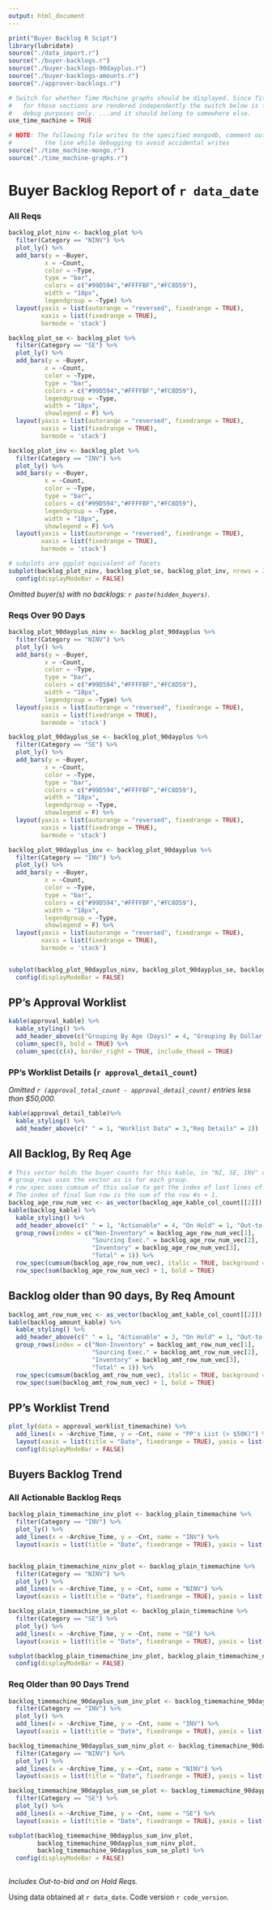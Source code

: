 ```yaml
---
output: html_document
---
```


```r
print("Buyer Backlog R Scipt")
library(lubridate)
source("./data_import.r")
source("./buyer-backlogs.r")
source("./buyer-backlogs-90dayplus.r")
source("./buyer-backlogs-amounts.r")
source("./approver-backlogs.r")

# Switch for whether Time Machine graphs should be displayed. Since Titles
#   for those sections are rendered independently the switch below is for
#   debug purposes only. ...and it should belong to somewhere else.
use_time_machine = TRUE

# NOTE: The following file writes to the specified mongodb, comment out
#         the line while debugging to avoid accidental writes
source("./time_machine-mongo.r")
source("./time_machine-graphs.r")
```
# Buyer Backlog Report of `r data_date`

### All Reqs

```r
backlog_plot_ninv <- backlog_plot %>% 
  filter(Category == "NINV") %>% 
  plot_ly() %>% 
  add_bars(y = ~Buyer,
          x = ~Count,
          color = ~Type,
          type = "bar", 
          colors = c("#99D594","#FFFFBF","#FC8D59"),
          width = "18px",
          legendgroup = ~Type) %>% 
  layout(yaxis = list(autorange = "reversed", fixedrange = TRUE), 
         xaxis = list(fixedrange = TRUE), 
         barmode = 'stack')

backlog_plot_se <- backlog_plot %>% 
  filter(Category == "SE") %>% 
  plot_ly() %>% 
  add_bars(y = ~Buyer,
          x = ~Count,
          color = ~Type,
          type = "bar", 
          colors = c("#99D594","#FFFFBF","#FC8D59"),
          legendgroup = ~Type, 
          width = "18px",
          showlegend = F) %>% 
  layout(yaxis = list(autorange = "reversed", fixedrange = TRUE), 
         xaxis = list(fixedrange = TRUE), 
         barmode = 'stack')

backlog_plot_inv <- backlog_plot %>% 
  filter(Category == "INV") %>% 
  plot_ly() %>% 
  add_bars(y = ~Buyer,
          x = ~Count,
          color = ~Type,
          type = "bar", 
          colors = c("#99D594","#FFFFBF","#FC8D59"),
          legendgroup = ~Type, 
          width = "18px",
          showlegend = F) %>% 
  layout(yaxis = list(autorange = "reversed", fixedrange = TRUE), 
         xaxis = list(fixedrange = TRUE), 
         barmode = 'stack')

# subplots are ggplot equivalent of facets
subplot(backlog_plot_ninv, backlog_plot_se, backlog_plot_inv, nrows = 3, margin = .03, shareX = TRUE) %>% 
  config(displayModeBar = FALSE)

```
*Omitted buyer(s) with no backlogs: `r paste(hidden_buyers)`.*

### Reqs Over 90 Days 

```r

backlog_plot_90dayplus_ninv <- backlog_plot_90dayplus %>% 
  filter(Category == "NINV") %>% 
  plot_ly() %>% 
  add_bars(y = ~Buyer,
          x = ~Count,
          color = ~Type,
          type = "bar", 
          colors = c("#99D594","#FFFFBF","#FC8D59"),
          width = "18px",
          legendgroup = ~Type) %>% 
  layout(yaxis = list(autorange = "reversed", fixedrange = TRUE), 
         xaxis = list(fixedrange = TRUE), 
         barmode = 'stack')

backlog_plot_90dayplus_se <- backlog_plot_90dayplus %>% 
  filter(Category == "SE") %>% 
  plot_ly() %>% 
  add_bars(y = ~Buyer,
          x = ~Count,
          color = ~Type,
          type = "bar", 
          colors = c("#99D594","#FFFFBF","#FC8D59"),
          width = "18px",
          legendgroup = ~Type,
          showlegend = F) %>% 
  layout(yaxis = list(autorange = "reversed", fixedrange = TRUE), 
         xaxis = list(fixedrange = TRUE), 
         barmode = 'stack')

backlog_plot_90dayplus_inv <- backlog_plot_90dayplus %>% 
  filter(Category == "INV") %>% 
  plot_ly() %>% 
  add_bars(y = ~Buyer,
          x = ~Count,
          color = ~Type,
          type = "bar", 
          colors = c("#99D594","#FFFFBF","#FC8D59"),
          width = "18px",
          legendgroup = ~Type,
          showlegend = F) %>% 
  layout(yaxis = list(autorange = "reversed", fixedrange = TRUE), 
         xaxis = list(fixedrange = TRUE), 
         barmode = 'stack')


subplot(backlog_plot_90dayplus_ninv, backlog_plot_90dayplus_se, backlog_plot_90dayplus_inv, nrows = 3, margin = .03, shareX = TRUE) %>% 
  config(displayModeBar = FALSE)

```

## PP's Approval Worklist

```r
kable(approval_kable) %>% 
  kable_styling() %>% 
  add_header_above(c("Grouping By Age (Days)" = 4, "Grouping By Dollar Amount" = 4, " " = 1)) %>% 
  column_spec(9, bold = TRUE) %>% 
  column_spec(c(4), border_right = TRUE, include_thead = TRUE)
```

<P style="page-break-before: always">

### PP's Worklist Details (`r approval_detail_count`)

*Omitted `r (approval_total_count - approval_detail_count)` entries less than $50,000.*


```r
kable(approval_detail_table)%>% 
  kable_styling() %>% 
  add_header_above(c(" " = 1, "Worklist Data" = 3,"Req Details" = 2))
```
<P style="page-break-before: always">

## All Backlog, By Req Age
```r
# This vector holds the buyer counts for this kable, in "NI, SE, INV" order, then add 1 for subtotal line.
# group_rows uses the vector as is for each group.
# row_spec uses cumsum of this value to get the index of last lines of each category
# The index of final Sum row is the sum of the row #s + 1. 
backlog_age_row_num_vec <- as_vector(backlog_age_kable_col_count[[2]]) + 1
kable(backlog_kable) %>% 
  kable_styling() %>% 
  add_header_above(c(" " = 1, "Actionable" = 4, "On Hold" = 1, "Out-to-Bid" = 1, " " = 1)) %>% 
  group_rows(index = c("Non-Inventory" = backlog_age_row_num_vec[1], 
                       "Sourcing Exec." = backlog_age_row_num_vec[2], 
                       "Inventory" = backlog_age_row_num_vec[3],
                       "Total" = 1)) %>% 
  row_spec(cumsum(backlog_age_row_num_vec), italic = TRUE, background = "#EEEEEE") %>% 
  row_spec(sum(backlog_age_row_num_vec) + 1, bold = TRUE)
```
<P style="page-break-before: always">

## Backlog older than 90 days, By Req Amount

```r
backlog_amt_row_num_vec <- as_vector(backlog_amt_kable_col_count[[2]]) + 1
kable(backlog_amount_kable) %>% 
  kable_styling() %>% 
  add_header_above(c(" " = 1, "Actionable" = 3, "On Hold" = 1, "Out-to-Bid" = 1, " " = 1)) %>% 
  group_rows(index = c("Non-Inventory" = backlog_amt_row_num_vec[1], 
                       "Sourcing Exec." = backlog_amt_row_num_vec[2], 
                       "Inventory" = backlog_amt_row_num_vec[3], 
                       "Total" = 1)) %>% 
  row_spec(cumsum(backlog_amt_row_num_vec), italic = TRUE, background = "#EEEEEE") %>% 
  row_spec(sum(backlog_amt_row_num_vec) + 1, bold = TRUE)
```

## PP's Worklist Trend
```r
plot_ly(data = approval_worklist_timemachine) %>% 
  add_lines(x = ~Archive_Time, y = ~Cnt, name = "PP's List (> $50K)") %>% 
  layout(xaxis = list(title = "Date", fixedrange = TRUE), yaxis = list(title = "Count", fixedrange = TRUE)) %>% 
  config(displayModeBar = FALSE)

```

## Buyers Backlog Trend

### All Actionable Backlog Reqs

```r
backlog_plain_timemachine_inv_plot <- backlog_plain_timemachine %>% 
  filter(Category == "INV") %>% 
  plot_ly() %>% 
  add_lines(x = ~Archive_Time, y = ~Cnt, name = "INV") %>% 
  layout(xaxis = list(title = "Date", fixedrange = TRUE), yaxis = list(title = "Count", fixedrange = TRUE))


backlog_plain_timemachine_ninv_plot <- backlog_plain_timemachine %>% 
  filter(Category == "NINV") %>% 
  plot_ly() %>% 
  add_lines(x = ~Archive_Time, y = ~Cnt, name = "NINV") %>% 
  layout(xaxis = list(title = "Date", fixedrange = TRUE), yaxis = list(title = "Count", fixedrange = TRUE))

backlog_plain_timemachine_se_plot <- backlog_plain_timemachine %>% 
  filter(Category == "SE") %>% 
  plot_ly() %>% 
  add_lines(x = ~Archive_Time, y = ~Cnt, name = "SE") %>% 
  layout(xaxis = list(title = "Date", fixedrange = TRUE), yaxis = list(title = "Count", fixedrange = TRUE))

subplot(backlog_plain_timemachine_inv_plot, backlog_plain_timemachine_ninv_plot, backlog_plain_timemachine_se_plot) %>% 
  config(displayModeBar = FALSE)
```

### Req Older than 90 Days Trend

```r
backlog_timemachine_90dayplus_sum_inv_plot <- backlog_timemachine_90dayplus_sum %>% 
  filter(Category == "INV") %>% 
  plot_ly() %>% 
  add_lines(x = ~Archive_Time, y = ~Cnt, name = "INV") %>% 
  layout(xaxis = list(title = "Date", fixedrange = TRUE), yaxis = list(title = "Count", fixedrange = TRUE))

backlog_timemachine_90dayplus_sum_ninv_plot <- backlog_timemachine_90dayplus_sum %>% 
  filter(Category == "NINV") %>% 
  plot_ly() %>% 
  add_lines(x = ~Archive_Time, y = ~Cnt, name = "NINV") %>% 
  layout(xaxis = list(title = "Date", fixedrange = TRUE), yaxis = list(title = "Count", fixedrange = TRUE))

backlog_timemachine_90dayplus_sum_se_plot <- backlog_timemachine_90dayplus_sum %>% 
  filter(Category == "SE") %>% 
  plot_ly() %>% 
  add_lines(x = ~Archive_Time, y = ~Cnt, name = "SE") %>% 
  layout(xaxis = list(title = "Date", fixedrange = TRUE), yaxis = list(title = "Count", fixedrange = TRUE))

subplot(backlog_timemachine_90dayplus_sum_inv_plot, 
        backlog_timemachine_90dayplus_sum_ninv_plot, 
        backlog_timemachine_90dayplus_sum_se_plot) %>% 
  config(displayModeBar = FALSE)
  
```
*Includes Out-to-bid and on Hold Reqs.*

Using data obtained at `r data_date`. Code version `r code_version`.

